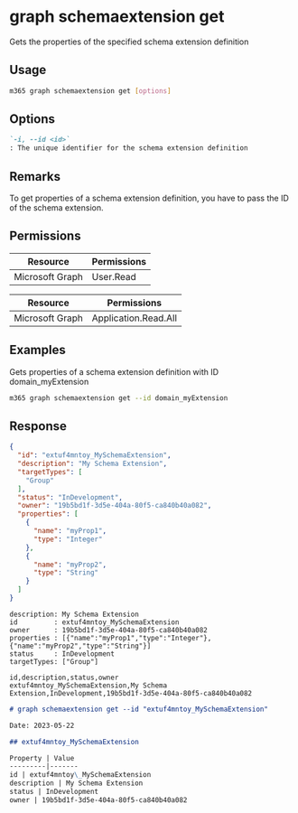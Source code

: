 
# graph schemaextension get

Gets the properties of the specified schema extension definition

## Usage

```sh
m365 graph schemaextension get [options]
```

## Options

```md definition-list
`-i, --id <id>`
: The unique identifier for the schema extension definition
```

<Global />

## Remarks

To get properties of a schema extension definition, you have to pass the ID of the schema
extension.

## Permissions
<Tabs>
  <TabItem value="Delegated">

  | Resource        | Permissions |
  |-----------------|-------------|
  | Microsoft Graph | User.Read   |

  </TabItem>
  <TabItem value="Application">

  | Resource        | Permissions          |
  |-----------------|----------------------|
  | Microsoft Graph | Application.Read.All |

  </TabItem>
</Tabs>

## Examples

Gets properties of a schema extension definition with ID domain_myExtension

```sh
m365 graph schemaextension get --id domain_myExtension 
```

## Response

<Tabs>
  <TabItem value="JSON">

  ```json
  {
    "id": "extuf4mntoy_MySchemaExtension",
    "description": "My Schema Extension",
    "targetTypes": [
      "Group"
    ],
    "status": "InDevelopment",
    "owner": "19b5bd1f-3d5e-404a-80f5-ca840b40a082",
    "properties": [
      {
        "name": "myProp1",
        "type": "Integer"
      },
      {
        "name": "myProp2",
        "type": "String"
      }
    ]
  }
  ```

  </TabItem>
  <TabItem value="Text">

  ```text
  description: My Schema Extension
  id         : extuf4mntoy_MySchemaExtension
  owner      : 19b5bd1f-3d5e-404a-80f5-ca840b40a082
  properties : [{"name":"myProp1","type":"Integer"},{"name":"myProp2","type":"String"}]
  status     : InDevelopment
  targetTypes: ["Group"]
  ```

  </TabItem>
  <TabItem value="CSV">

  ```csv
  id,description,status,owner
  extuf4mntoy_MySchemaExtension,My Schema Extension,InDevelopment,19b5bd1f-3d5e-404a-80f5-ca840b40a082
  ```

  </TabItem>
  <TabItem value="Markdown">

  ```md
  # graph schemaextension get --id "extuf4mntoy_MySchemaExtension"

  Date: 2023-05-22

  ## extuf4mntoy_MySchemaExtension

  Property | Value
  ---------|-------
  id | extuf4mntoy\_MySchemaExtension
  description | My Schema Extension
  status | InDevelopment
  owner | 19b5bd1f-3d5e-404a-80f5-ca840b40a082
  ```

  </TabItem>
</Tabs>
